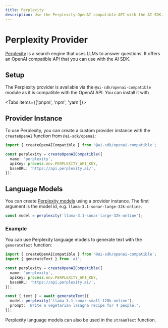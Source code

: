 ```yaml
---
title: Perplexity
description: Use the Perplexity OpenAI compatible API with the AI SDK.
---
```


# Perplexity Provider

[Perplexity](https://docs.perplexity.ai/) is a search engine that uses LLMs to answer questions.
It offers an OpenAI compatible API that you can use with the AI SDK.

## Setup

The Perplexity provider is available via the `@ai-sdk/openai-compatible` module as it is compatible with the OpenAI API.
You can install it with

<Tabs items={['pnpm', 'npm', 'yarn']}>
  <Tab>
    <Snippet text="pnpm add @ai-sdk/openai-compatible" dark />
  </Tab>
  <Tab>
    <Snippet text="npm install @ai-sdk/openai-compatible" dark />
  </Tab>
  <Tab>
    <Snippet text="yarn add @ai-sdk/openai-compatible" dark />
  </Tab>
</Tabs>

## Provider Instance

To use Perplexity, you can create a custom provider instance with the `createOpenAI` function from `@ai-sdk/openai`:

```ts
import { createOpenAICompatible } from '@ai-sdk/openai-compatible';

const perplexity = createOpenAICompatible({
  name: 'perplexity',
  apiKey: process.env.PERPLEXITY_API_KEY,
  baseURL: 'https://api.perplexity.ai/',
});
```

## Language Models

You can create [Perplexity models](https://docs.perplexity.ai/docs/model-cards) using a provider instance.
The first argument is the model id, e.g. `llama-3.1-sonar-large-32k-online`.

```ts
const model = perplexity('llama-3.1-sonar-large-32k-online');
```

### Example

You can use Perplexity language models to generate text with the `generateText` function:

```ts
import { createOpenAICompatible } from '@ai-sdk/openai-compatible';
import { generateText } from 'ai';

const perplexity = createOpenAICompatible({
  name: 'perplexity',
  apiKey: process.env.PERPLEXITY_API_KEY,
  baseURL: 'https://api.perplexity.ai/',
});

const { text } = await generateText({
  model: perplexity('llama-3.1-sonar-small-128k-online'),
  prompt: 'Write a vegetarian lasagna recipe for 4 people.',
});
```

Perplexity language models can also be used in the `streamText` function.

